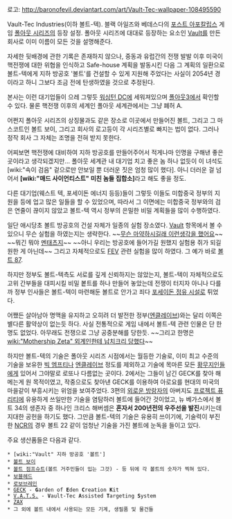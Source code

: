 로고: http://baronofevil.deviantart.com/art/Vault-Tec-wallpaper-108495590

Vault-Tec Industries(이하 볼트-텍). 블랙 아일즈와 베데스다의 [[포스트 아포칼립스]] 게임 [[폴아웃 시리즈]]의 등장 설정. 폴아웃 시리즈에 대대로 등장하는 요소인 [[Vault]]를 만든 회사로 이미 이름이 모든 것을 설명해준다. 

자세한 뒷배경에 관한 기록은 존재하지 않으나, 중동과 유럽간의 전쟁 발발 이후 미국이 핵전쟁에 대한 위협을 인식하고 Safe-house 계획을 발동시킨 다음 그 계획의 일환으로 볼트-텍에게 지하 방공호 '볼트'를 건설할 수 있게 지원해 주었다는 사실이 2054년 경이라고 하니 그보다 조금 전에 탄생하였을 것으로 추정된다.

본사는 이런 대기업들이 으레 그렇듯 [[워싱턴 DC]]에 세워져있으며 [[폴아웃3]]에서 확인할 수 있다. 물론 핵전쟁 이후의 세계인 폴아웃 세계관에서는 그냥 폐허 A.

어쩐지 폴아웃 시리즈의 상징물과도 같은 장소로 이곳에서 만들어진 볼트, 그리고 그 마스코트인 볼트 보이, 그리고 회사의 로고등이 각 시리즈별로 빠지는 법이 없다. 그러나 정작 회사 그 자체는 조명을 전혀 받지 못한다.

어찌보면 핵전쟁에 대비하여 지하 방공호를 만들어주어서 적게나마 인명을 구해낸 좋은 곳이라고 생각되겠지만... 폴아웃 세계관 내 대기업 치고 좋은 놈 하나 없듯이 이 녀석도 [wiki:"속이 검음" 겉으로만 안보일 뿐 더러운 짓은 엄청 많이 했다]. 아니 더러운 걸 넘어서 '''[wiki:"매드 사이언티스트" 미친 놈들 집합소]'''라고 해도 좋을 정도.

다른 대기업(웨스트 텍, 포세이돈 에너지 등등)들이 그렇듯 이들도 미합중국 정부의 지원을 등에 업고 많은 일들을 할 수 있었으며, 따라서 그 이면에는 미합중국 정부와의 검은 연줄이 끊이지 않았고 볼트-텍 역시 정부의 은밀한 비밀 계획들을 많이 수행하였다.

일단 애시당초 볼트 방공호의 건설 자체가 일종의 실험 장소였다. [[Vault]] 항목에서 볼 수 있으니 무슨 실험을 하였는지는 생략한다. ~~[[무슨 마약하시길래 이런생각을 했어요]]~~ ~~뭐긴 뭐야 [[멘태츠]]지~~ ~~아니 우리는 방공호에 들어가길 원했지 실험용 쥐가 되길 원한 게 아닌데~~ 그리고 자체적으로도 [[FEV]] 관련 실험을 많이 하였다. 그 예가 바로 [[볼트 87]].

하지만 정부도 볼트-텍측도 서로를 깊게 신뢰하지는 않았는지, 볼트-텍이 자체적으로도 고위 간부들을 대피시킬 비밀 봍트를 하나 만들어 놓았는데 전쟁이 터지자 아니나 다를까 정부 인사들은 볼트-텍이 마련해둔 볼트로 안가고 죄다 [[포세이돈 정유 시설]]로 튀었다.

어쨌든 살아남아 명맥을 유지하고 오히려 더 발전한 정부([[엔클레이브]])와는 달리 이쪽은 별다른 활약상이 없는듯 하다. 사실 전통적으로 게임 내에서 볼트-텍 관련 인물은 단 한명도 없었다. 아무래도 전쟁으로 그냥 공중분해를 당한듯. ~~그리고 한명은 [[wiki:"Mothership Zeta" 외계인한테 납치크리 당했다]]~~

하지만 볼트-텍의 기술은 폴아웃 시리즈 시점에서는 월등한 기술로, 이미 최고 수준의 기술을 보유한 [[빅 엠프티]]나 [[엔클레이브]] 정도를 제외하고 기술에 목마른 모든 [[황무지인]]들에게 있어서 그야말로 로또나 다름없는 곳이다. 2에서는 그들이 남긴 GECK를 찾아 해메는게 원 목적이였고, 작중으로도 찾아낸 GECK를 이용하여 아로요를 현대의 미국의 마을같이 부흥시키는 위엄을 보여주었다. 3편의 [[외로운 방랑자]]의 아버지도 [[프로젝트 퓨리티]]에 유용하게 쓰일만한 기술을 염탐하러 볼트에 들어간 것이었고, 뉴 베가스에서 볼트 34의 생존자 중 하나인 크리스 해버셈은 '''혼자서 200년전의 우주선을 발진'''시키는데 지대한 공헌을 하기도 했다. 그만큼 볼트-텍의 기술은 유용히 쓰이기에, 기술력이 부진한 [[NCR]]의 경우 볼트 22 같이 엄청난 기술을 가진 볼트에 눈독을 들이고 있다.

주요 생산품들은 다음과 같다. 

 * [wiki:"Vault" 지하 방공호 '볼트'] 
 * [[볼트 보이]] 
 * [[볼트 점프슈트]](볼트 거주민들이 입는 그것) - 등 뒤에 각 볼트의 숫자가 찍혀 있다. 
 * [[보블헤드]]
 * [[로보브레인]]
 * [[GECK]] - '''G'''arden of '''E'''den '''C'''reation '''K'''it
 * [[V.A.T.S.]] - '''V'''ault-Tec '''A'''ssisted '''T'''argeting '''S'''ystem
 * [[ZAX]]
 * 그 외에 볼트 내에서 사용되는 모든 기계, 생필품 및 물건들

